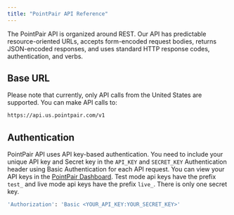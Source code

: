 ```yaml
---
title: "PointPair API Reference"
---
```


The PointPair API is organized around REST. Our API has predictable resource-oriented URLs, accepts form-encoded request bodies, returns JSON-encoded responses, and uses standard HTTP response codes, authentication, and verbs.

## Base URL
Please note that currently, only API calls from the United States are supported. You can make API calls to:
```bash
https://api.us.pointpair.com/v1
```

## Authentication
PointPair API uses API key-based authentication. You need to include your unique API key and Secret key in the `API_KEY` and `SECRET_KEY` Authentication header using Basic Authentication for each API request.
You can view your API keys in the [PointPair Dashboard](https://portal.us.pointpair.com/). Test mode api keys have the prefix `test_` and live mode api keys have the prefix `live_`. There is only one secret key.

```bash
'Authorization': 'Basic <YOUR_API_KEY:YOUR_SECRET_KEY>'
```
